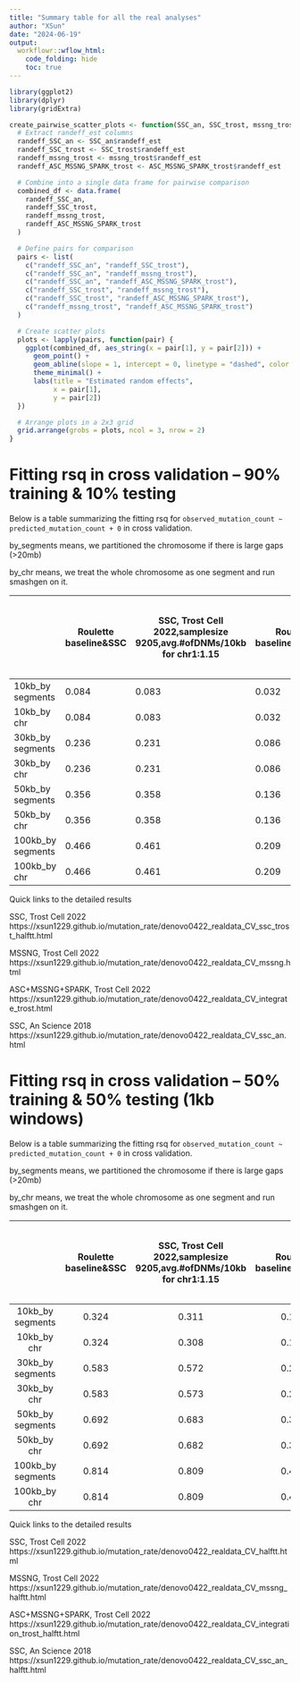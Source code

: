 ```yaml
---
title: "Summary table for all the real analyses"
author: "XSun"
date: "2024-06-19"
output:
  workflowr::wflow_html:
    code_folding: hide
    toc: true
---
```


```r
library(ggplot2)
library(dplyr)
library(gridExtra)

create_pairwise_scatter_plots <- function(SSC_an, SSC_trost, mssng_trost, ASC_MSSNG_SPARK_trost) {
  # Extract randeff_est columns
  randeff_SSC_an <- SSC_an$randeff_est
  randeff_SSC_trost <- SSC_trost$randeff_est
  randeff_mssng_trost <- mssng_trost$randeff_est
  randeff_ASC_MSSNG_SPARK_trost <- ASC_MSSNG_SPARK_trost$randeff_est

  # Combine into a single data frame for pairwise comparison
  combined_df <- data.frame(
    randeff_SSC_an,
    randeff_SSC_trost,
    randeff_mssng_trost,
    randeff_ASC_MSSNG_SPARK_trost
  )

  # Define pairs for comparison
  pairs <- list(
    c("randeff_SSC_an", "randeff_SSC_trost"),
    c("randeff_SSC_an", "randeff_mssng_trost"),
    c("randeff_SSC_an", "randeff_ASC_MSSNG_SPARK_trost"),
    c("randeff_SSC_trost", "randeff_mssng_trost"),
    c("randeff_SSC_trost", "randeff_ASC_MSSNG_SPARK_trost"),
    c("randeff_mssng_trost", "randeff_ASC_MSSNG_SPARK_trost")
  )

  # Create scatter plots
  plots <- lapply(pairs, function(pair) {
    ggplot(combined_df, aes_string(x = pair[1], y = pair[2])) +
      geom_point() +
      geom_abline(slope = 1, intercept = 0, linetype = "dashed", color = "red") +
      theme_minimal() +
      labs(title = "Estimated random effects",
           x = pair[1],
           y = pair[2])
  })

  # Arrange plots in a 2x3 grid
  grid.arrange(grobs = plots, ncol = 3, nrow = 2)
}
```

# Fitting rsq in cross validation -- 90% training & 10% testing

Below is a table summarizing the fitting rsq for `observed_mutation_count ~ predicted_mutation_count + 0` in cross validation. 

by_segments means, we partitioned the chromosome if there is large gaps (>20mb)

by_chr means, we treat the whole chromosome as one segment and run smashgen on it. 

|                   | Roulette baseline&SSC | SSC, Trost Cell 2022,samplesize 9205,avg.#ofDNMs/10kb for chr1:1.15  | Roulette baseline&MSSNG | MSSNG, Trost Cell 2022,samplesize 11312 ,avg.#ofDNMs/10kb for chr1: 0.38  | Roulette baseline&ASC+MSSNG+SPARK | ASC+MSSNG+SPARK, Trost Cell 2022,samplesize 11312 + 9209 trios (WES included) ,avg.#ofDNMs/10kb for chr1: 0.52  | Roulette baseline&SSC | SSC, An Science 2018, samplesize 7608,avg.#ofDNMs/10kb for chr1: 0.74  |
|-------------------|---------------------------|----------------------|-----------------------------|------------------------|---------------------------------------|----------------------------------|---------------------------|----------------------|
| 10kb_by segments  | 0.084                     | 0.083                | 0.032                       | 0.029                  | 0.034                                 | 0.027                            | 0.072                     | 0.073                |
| 10kb_by chr       | 0.084                     | 0.083                | 0.032                       | 0.029                  | 0.034                                 | 0.027                            | 0.072                     | 0.072                |
| 30kb_by segments  | 0.236                     | 0.231                | 0.086                       | 0.096                  | 0.102                                 | 0.107                            | 0.187                     | 0.19                 |
| 30kb_by chr       | 0.236                     | 0.231                | 0.086                       | 0.096                  | 0.102                                 | 0.107                            | 0.187                     | 0.19                 |
| 50kb_by segments  | 0.356                     | 0.358                | 0.136                       | 0.175                  | 0.154                                 | 0.193                            | 0.287                     | 0.293                |
| 50kb_by chr       | 0.356                     | 0.358                | 0.136                       | 0.176                  | 0.154                                 | 0.194                            | 0.287                     | 0.293                |
| 100kb_by segments | 0.466                     | 0.461                | 0.209                       | 0.25                   | 0.088                                 | 0.09                             | 0.419                     | 0.427                |
| 100kb_by chr      | 0.466                     | 0.461                | 0.209                       | 0.25                   | 0.088                                 | 0.091                            | 0.419                     | 0.426                |


Quick links to the detailed results

SSC, Trost Cell 2022 https://xsun1229.github.io/mutation_rate/denovo0422_realdata_CV_ssc_trost_halftt.html

MSSNG, Trost Cell 2022 https://xsun1229.github.io/mutation_rate/denovo0422_realdata_CV_mssng.html

ASC+MSSNG+SPARK, Trost Cell 2022 https://xsun1229.github.io/mutation_rate/denovo0422_realdata_CV_integrate_trost.html

SSC, An Science 2018 https://xsun1229.github.io/mutation_rate/denovo0422_realdata_CV_ssc_an.html








# Fitting rsq in cross validation -- 50% training & 50% testing (1kb windows)

Below is a table summarizing the fitting rsq for `observed_mutation_count ~ predicted_mutation_count + 0` in cross validation. 

by_segments means, we partitioned the chromosome if there is large gaps (>20mb)

by_chr means, we treat the whole chromosome as one segment and run smashgen on it. 

|                   | Roulette baseline&SSC | SSC, Trost Cell 2022,samplesize 9205,avg.#ofDNMs/10kb for chr1:1.15 | Roulette baseline&MSSNG | MSSNG, Trost Cell 2022,samplesize 11312 ,avg.#ofDNMs/10kb for chr1: 0.38 | Roulette baseline&ASC+MSSNG+SPARK | ASC+MSSNG+SPARK, Trost Cell 2022,samplesize 11312 + 9209 trios (WES included) ,avg.#ofDNMs/10kb for chr1: 0.52 | Roulette baseline&SSC | SSC, An Science 2018, samplesize 7608,avg.#ofDNMs/10kb for chr1: 0.74 |
|:-----------------:|:---------------------:|:-------------------------------------------------------------------:|:-----------------------:|:------------------------------------------------------------------------:|:---------------------------------:|:--------------------------------------------------------------------------------------------------------------:|:---------------------:|:---------------------------------------------------------------------:|
| 10kb_by segments  | 0.324                 | 0.311                                                               | 0.113                   | 0.075                                                                    | 0.113                             | 0.064                                                                                                          | 0.278                 | 0.281                                                                 |
| 10kb_by chr       | 0.324                 | 0.308                                                               | 0.113                   | 0.073                                                                    | 0.113                             | 0.064                                                                                                          | 0.278                 | 0.278                                                                 |
| 30kb_by segments  | 0.583                 | 0.572                                                               | 0.239                   | 0.241                                                                    | 0.234                             | 0.225                                                                                                          | 0.526                 | 0.534                                                                 |
| 30kb_by chr       | 0.583                 | 0.573                                                               | 0.239                   | 0.241                                                                    | 0.234                             | 0.225                                                                                                          | 0.526                 | 0.528                                                                 |
| 50kb_by segments  | 0.692                 | 0.683                                                               | 0.313                   | 0.349                                                                    | 0.311                             | 0.344                                                                                                          | 0.638                 | 0.646                                                                 |
| 50kb_by chr       | 0.692                 | 0.682                                                               | 0.313                   | 0.35                                                                     | 0.311                             | 0.345                                                                                                          | 0.638                 | 0.64                                                                  |
| 100kb_by segments | 0.814                 | 0.809                                                               | 0.415                   | 0.508                                                                    | 0.417                             | 0.507                                                                                                          | 0.77                  | 0.781                                                                 |
| 100kb_by chr      | 0.814                 | 0.809                                                               | 0.415                   | 0.509                                                                    | 0.417                             | 0.508                                                                                                          | 0.77                  | 0.775                                                                 |

Quick links to the detailed results

SSC, Trost Cell 2022 https://xsun1229.github.io/mutation_rate/denovo0422_realdata_CV_halftt.html

MSSNG, Trost Cell 2022 https://xsun1229.github.io/mutation_rate/denovo0422_realdata_CV_mssng_halftt.html

ASC+MSSNG+SPARK, Trost Cell 2022 https://xsun1229.github.io/mutation_rate/denovo0422_realdata_CV_integration_trost_halftt.html

SSC, An Science 2018 https://xsun1229.github.io/mutation_rate/denovo0422_realdata_CV_ssc_an_halftt.html



<!-- # Comparing the estimated random effects -- estimated by segments (90% training) -->

<!-- ## 10kb -->

<!-- ```{r fig.width=12, fig.height=8, warning=F, message=F} -->

<!-- SSC_an <- get(load("/project/xinhe/xsun/mutation_rate/12.denovo_real_ssc_an/results/ssc_an_per_window_chr1_10kb_fitted.rdata")) -->
<!-- SSC_trost <- get(load("/project/xinhe/xsun/mutation_rate/10.denovo_real/results/ssc_trost_per_window_chr1_10kb_fitted.rdata")) -->
<!-- mssng_trost <- get(load("/project/xinhe/xsun/mutation_rate/11.denovo_real_mssng/results/mssng_trost_per_window_chr1_10kb_fitted.rdata")) -->
<!-- ASC_MSSNG_SPARK_trost <- get(load("/project/xinhe/xsun/mutation_rate/13.denovo_real_integration_trost/results/integration_trost_per_window_chr1_10kb_fitted.rdata")) -->

<!-- create_pairwise_scatter_plots(SSC_an, SSC_trost, mssng_trost, ASC_MSSNG_SPARK_trost) -->
<!-- ``` -->


<!-- ## 30kb -->

<!-- ```{r fig.width=12, fig.height=8, warning=F, message=F} -->

<!-- SSC_an <- get(load("/project/xinhe/xsun/mutation_rate/12.denovo_real_ssc_an/results/ssc_an_per_window_chr1_30kb_fitted.rdata")) -->
<!-- SSC_trost <- get(load("/project/xinhe/xsun/mutation_rate/10.denovo_real/results/ssc_trost_per_window_chr1_30kb_fitted.rdata")) -->
<!-- mssng_trost <- get(load("/project/xinhe/xsun/mutation_rate/11.denovo_real_mssng/results/mssng_trost_per_window_chr1_30kb_fitted.rdata")) -->
<!-- ASC_MSSNG_SPARK_trost <- get(load("/project/xinhe/xsun/mutation_rate/13.denovo_real_integration_trost/results/integration_trost_per_window_chr1_30kb_fitted.rdata")) -->

<!-- create_pairwise_scatter_plots(SSC_an, SSC_trost, mssng_trost, ASC_MSSNG_SPARK_trost) -->
<!-- ``` -->


<!-- ## 50kb -->

<!-- ```{r fig.width=12, fig.height=8, warning=F, message=F} -->

<!-- SSC_an <- get(load("/project/xinhe/xsun/mutation_rate/12.denovo_real_ssc_an/results/ssc_an_per_window_chr1_50kb_fitted.rdata")) -->
<!-- SSC_trost <- get(load("/project/xinhe/xsun/mutation_rate/10.denovo_real/results/ssc_trost_per_window_chr1_50kb_fitted.rdata")) -->
<!-- mssng_trost <- get(load("/project/xinhe/xsun/mutation_rate/11.denovo_real_mssng/results/mssng_trost_per_window_chr1_50kb_fitted.rdata")) -->
<!-- ASC_MSSNG_SPARK_trost <- get(load("/project/xinhe/xsun/mutation_rate/13.denovo_real_integration_trost/results/integration_trost_per_window_chr1_50kb_fitted.rdata")) -->

<!-- create_pairwise_scatter_plots(SSC_an, SSC_trost, mssng_trost, ASC_MSSNG_SPARK_trost) -->
<!-- ``` -->

<!-- ## 100kb -->

<!-- ```{r fig.width=12, fig.height=8, warning=F, message=F} -->

<!-- SSC_an <- get(load("/project/xinhe/xsun/mutation_rate/12.denovo_real_ssc_an/results/ssc_an_per_window_chr1_100kb_fitted.rdata")) -->
<!-- SSC_trost <- get(load("/project/xinhe/xsun/mutation_rate/10.denovo_real/results/ssc_trost_per_window_chr1_100kb_fitted.rdata")) -->
<!-- mssng_trost <- get(load("/project/xinhe/xsun/mutation_rate/11.denovo_real_mssng/results/mssng_trost_per_window_chr1_100kb_fitted.rdata")) -->
<!-- ASC_MSSNG_SPARK_trost <- get(load("/project/xinhe/xsun/mutation_rate/13.denovo_real_integration_trost/results/integration_trost_per_window_chr1_100kb_fitted.rdata")) -->

<!-- create_pairwise_scatter_plots(SSC_an, SSC_trost, mssng_trost, ASC_MSSNG_SPARK_trost) -->
<!-- ``` -->
